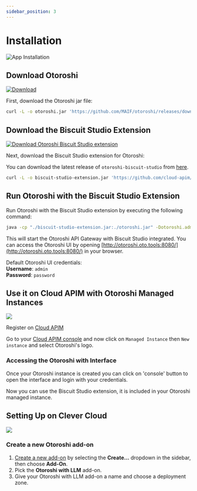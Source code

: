 ```yaml
---
sidebar_position: 3
---
```



# Installation

![App Installation](/img/undraw_app-installation_3czh.svg)

## Download Otoroshi

[ ![Download](https://img.shields.io/github/release/MAIF/otoroshi.svg) ](https://github.com/MAIF/otoroshi/releases/download/v17.5.1/otoroshi.jar)

First, download the Otoroshi jar file:

```sh
curl -L -o otoroshi.jar 'https://github.com/MAIF/otoroshi/releases/download/v17.5.1/otoroshi.jar'
```

## Download the Biscuit Studio Extension

[![Download Otoroshi Biscuit Studio extension](https://img.shields.io/github/release/cloud-apim/otoroshi-biscuit-studio.svg) ](https://github.com/cloud-apim/otoroshi-biscuit-studio/releases/download/0.0.23/otoroshi-biscuit-studio-0.0.23.jar)

Next, download the Biscuit Studio extension for Otoroshi:

You can download the latest release of `otoroshi-biscuit-studio` from [here](https://github.com/cloud-apim/otoroshi-biscuit-studio/releases/latest).

```sh
curl -L -o biscuit-studio-extension.jar 'https://github.com/cloud-apim/otoroshi-biscuit-studio/releases/download/0.0.23/otoroshi-biscuit-studio-0.0.23.jar'
```

## Run Otoroshi with the Biscuit Studio Extension

Run Otoroshi with the Biscuit Studio extension by executing the following command:

```sh
java -cp "./biscuit-studio-extension.jar:./otoroshi.jar" -Dotoroshi.adminLogin=admin -Dotoroshi.adminPassword=password -Dotoroshi.storage=file play.core.server.ProdServerStart
```

This will start the Otoroshi API Gateway with Biscuit Studio integrated. You can access the Otoroshi UI by opening [http://otoroshi.oto.tools:8080/](http://otoroshi.oto.tools:8080/) in your browser.

Default Otoroshi UI credentials:  
**Username**: `admin`  
**Password**: `password`

## Use it on Cloud APIM with Otoroshi Managed Instances

![](/img/cloud-apim-logo.png)

Register on [Cloud APIM](https://cloud-apim.com)

Go to your [Cloud APIM console](https://console.cloud-apim.com/) and now click on `Managed Instance` then `New instance` and select Otoroshi's logo.

### Accessing the Otoroshi with Interface

Once your Otoroshi instance is created you can click on 'console' button to open the interface and login with your credentials.

Now you can use the Biscuit Studio extension, it is included in your Otoroshi managed instance.

## Setting Up on Clever Cloud

![](/img/clever-cloud-logo.webp)

### Create a new Otoroshi add-on 

1. [Create a new add-on](https://console.clever-cloud.com/users/me/addons/new) by selecting the **Create...** dropdown in the sidebar, then choose **Add-On**.
2. Pick the **Otoroshi with LLM** add-on.
3. Give your Otoroshi with LLM add-on a name and choose a deployment zone.
